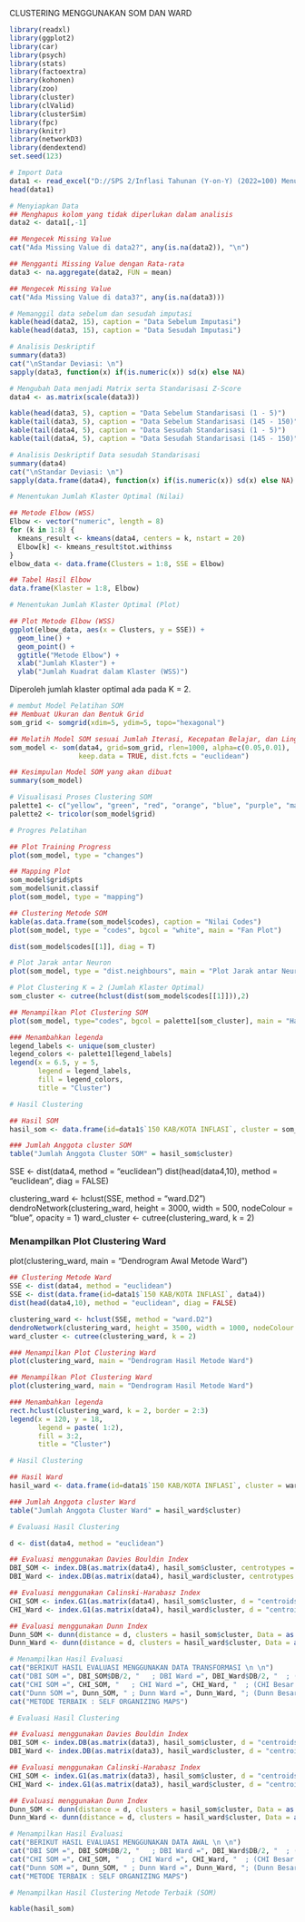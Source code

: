 CLUSTERING MENGGUNAKAN SOM DAN WARD

```{r include = FALSE}
library(readxl)
library(ggplot2)
library(car)
library(psych)
library(stats)
library(factoextra)
library(kohonen)
library(zoo)
library(cluster)
library(clValid)
library(clusterSim)
library(fpc)
library(knitr)
library(networkD3)
library(dendextend)
set.seed(123)
```

```{r Import-Data}
# Import Data
data1 <- read_excel("D://SPS 2/Inflasi Tahunan (Y-on-Y) (2022=100) Menurut Kelompok dan Sub Kelompok 01 - 11 Tahun 2024.xlsx")
head(data1)
```

```{r Melakukan-Preprocessing-Data}
# Menyiapkan Data
## Menghapus kolom yang tidak diperlukan dalam analisis
data2 <- data1[,-1]

## Mengecek Missing Value
cat("Ada Missing Value di data2?", any(is.na(data2)), "\n")

## Mengganti Missing Value dengan Rata-rata
data3 <- na.aggregate(data2, FUN = mean)

## Mengecek Missing Value
cat("Ada Missing Value di data3?", any(is.na(data3)))

# Memanggil data sebelum dan sesudah imputasi
kable(head(data2, 15), caption = "Data Sebelum Imputasi")
kable(head(data3, 15), caption = "Data Sesudah Imputasi")
```

```{r Analisis-Deskriptif}
# Analisis Deskriptif
summary(data3)
cat("\nStandar Deviasi: \n")
sapply(data3, function(x) if(is.numeric(x)) sd(x) else NA)
```

```{r Melakukan-Standarisasi-Z-Score}
# Mengubah Data menjadi Matrix serta Standarisasi Z-Score
data4 <- as.matrix(scale(data3))

kable(head(data3, 5), caption = "Data Sebelum Standarisasi (1 - 5)")
kable(tail(data3, 5), caption = "Data Sebelum Standarisasi (145 - 150)")
kable(tail(data4, 5), caption = "Data Sesudah Standarisasi (1 - 5)")
kable(tail(data4, 5), caption = "Data Sesudah Standarisasi (145 - 150)")
```

```{r Analisis Deskriptif Data sesudah Standarisasi}
# Analisis Deskriptif Data sesudah Standarisasi
summary(data4)
cat("\nStandar Deviasi: \n")
sapply(data.frame(data4), function(x) if(is.numeric(x)) sd(x) else NA)
```
```{r}
# Menentukan Jumlah Klaster Optimal (Nilai)

## Metode Elbow (WSS)
Elbow <- vector("numeric", length = 8)
for (k in 1:8) {
  kmeans_result <- kmeans(data4, centers = k, nstart = 20)
  Elbow[k] <- kmeans_result$tot.withinss
}
elbow_data <- data.frame(Clusters = 1:8, SSE = Elbow)

## Tabel Hasil Elbow
data.frame(Klaster = 1:8, Elbow)

# Menentukan Jumlah Klaster Optimal (Plot)

## Plot Metode Elbow (WSS)
ggplot(elbow_data, aes(x = Clusters, y = SSE)) +
  geom_line() +
  geom_point() +
  ggtitle("Metode Elbow") +
  xlab("Jumlah Klaster") +
  ylab("Jumlah Kuadrat dalam Klaster (WSS)")
```

Diperoleh jumlah klaster optimal ada pada K = 2.

```{r Membuat-Model-Pelatihan-SOM}

# membut Model Pelatihan SOM
## Membuat Ukuran dan Bentuk Grid 
som_grid <- somgrid(xdim=5, ydim=5, topo="hexagonal")

## Melatih Model SOM sesuai Jumlah Iterasi, Kecepatan Belajar, dan Lingkungan yang tersedia
som_model <- som(data4, grid=som_grid, rlen=1000, alpha=c(0.05,0.01),
                 keep.data = TRUE, dist.fcts = "euclidean")

## Kesimpulan Model SOM yang akan dibuat
summary(som_model)
```

```{r Visualisasi-Proses-Clustering-SOM}
# Visualisasi Proses Clustering SOM
palette1 <- c("yellow", "green", "red", "orange", "blue", "purple", "magenta")
palette2 <- tricolor(som_model$grid)

# Progres Pelatihan

## Plot Training Progress
plot(som_model, type = "changes")

## Mapping Plot
som_model$grid$pts
som_model$unit.classif
plot(som_model, type = "mapping")

## Clustering Metode SOM
kable(as.data.frame(som_model$codes), caption = "Nilai Codes")
plot(som_model, type = "codes", bgcol = "white", main = "Fan Plot")
```
```{r Hasil Clustering SOM}
dist(som_model$codes[[1]], diag = T)

# Plot Jarak antar Neuron
plot(som_model, type = "dist.neighbours", main = "Plot Jarak antar Neuron")

# Plot Clustering K = 2 (Jumlah Klaster Optimal)
som_cluster <- cutree(hclust(dist(som_model$codes[[1]])),2)

## Menampilkan Plot Clustering SOM
plot(som_model, type="codes", bgcol = palette1[som_cluster], main = "Hasil Clustering SOM") + add.cluster.boundaries(som_model,som_cluster)

### Menambahkan legenda
legend_labels <- unique(som_cluster)
legend_colors <- palette1[legend_labels]
legend(x = 6.5, y = 5,
       legend = legend_labels,
       fill = legend_colors,
       title = "Cluster")
```
```{r}
# Hasil Clustering

## Hasil SOM
hasil_som <- data.frame(id=data1$`150 KAB/KOTA INFLASI`, cluster = som_cluster[som_model$unit.classif],data3)

### Jumlah Anggota cluster SOM
table("Jumlah Anggota Cluster SOM" = hasil_som$cluster)
```
SSE <- dist(data4, method = "euclidean")
dist(head(data4,10), method = "euclidean", diag = FALSE)

clustering_ward <- hclust(SSE, method = "ward.D2")
dendroNetwork(clustering_ward, height = 3000, width = 500, nodeColour = "blue", opacity = 1)
ward_cluster <- cutree(clustering_ward, k = 2)

### Menampilkan Plot Clustering Ward
plot(clustering_ward, main = "Dendrogram Awal Metode Ward")

```{r Membuat-Dendrogram-Hasil-Metode-Ward}
## Clustering Metode Ward
SSE <- dist(data4, method = "euclidean")
SSE <- dist(data.frame(id=data1$`150 KAB/KOTA INFLASI`, data4))
dist(head(data4,10), method = "euclidean", diag = FALSE)

clustering_ward <- hclust(SSE, method = "ward.D2")
dendroNetwork(clustering_ward, height = 3500, width = 1000, nodeColour = "blue", opacity = 1)
ward_cluster <- cutree(clustering_ward, k = 2)

### Menampilkan Plot Clustering Ward
plot(clustering_ward, main = "Dendrogram Hasil Metode Ward")
```

```{r Hasil-clustering-dengan-dua-klaster}
## Menampilkan Plot Clustering Ward
plot(clustering_ward, main = "Dendrogram Hasil Metode Ward")

### Menambahkan legenda
rect.hclust(clustering_ward, k = 2, border = 2:3)
legend(x = 120, y = 18, 
       legend = paste( 1:2), 
       fill = 3:2, 
       title = "Cluster")
```

```{r Anggota-klaster-SOM-dan-Ward}


# Hasil Clustering

## Hasil Ward
hasil_ward <- data.frame(id=data1$`150 KAB/KOTA INFLASI`, cluster = ward_cluster, data3)

### Jumlah Anggota cluster Ward
table("Jumlah Anggota Cluster Ward" = hasil_ward$cluster)

```

```{r Evaluasi-masing-masing-Hasil-Clustering-(Z-Score)}
# Evaluasi Hasil Clustering

d <- dist(data4, method = "euclidean")

## Evaluasi menggunakan Davies Bouldin Index
DBI_SOM <- index.DB(as.matrix(data4), hasil_som$cluster, centrotypes = "centroids", p=2, q=1)
DBI_Ward <- index.DB(as.matrix(data4), hasil_ward$cluster, centrotypes = "centroids", p=2, q=1)

## Evaluasi menggunakan Calinski-Harabasz Index
CHI_SOM <- index.G1(as.matrix(data4), hasil_som$cluster, d = "centroids")
CHI_Ward <- index.G1(as.matrix(data4), hasil_ward$cluster, d = "centroids")

## Evaluasi menggunakan Dunn Index
Dunn_SOM <- dunn(distance = d, clusters = hasil_som$cluster, Data = as.matrix(data4), method = "euclidean")
Dunn_Ward <- dunn(distance = d, clusters = hasil_ward$cluster, Data = as.matrix(data4), method = "euclidean")

# Menampilkan Hasil Evaluasi
cat("BERIKUT HASIL EVALUASI MENGGUNAKAN DATA TRANSFORMASI \n \n")
cat("DBI SOM =", DBI_SOM$DB/2, "   ; DBI Ward =", DBI_Ward$DB/2, "  ; (DBI Kecil Win) \n")
cat("CHI SOM =", CHI_SOM, "   ; CHI Ward =", CHI_Ward, "  ; (CHI Besar Win) \n")
cat("Dunn SOM =", Dunn_SOM, " ; Dunn Ward =", Dunn_Ward, "; (Dunn Besar Win) \n \n")
cat("METODE TERBAIK : SELF ORGANIZING MAPS")
```

```{r Evaluasi-masing-masing-Hasil-Clustering-(Asli)}
# Evaluasi Hasil Clustering

## Evaluasi menggunakan Davies Bouldin Index
DBI_SOM <- index.DB(as.matrix(data3), hasil_som$cluster, d = "centroids", p=2, q=1)
DBI_Ward <- index.DB(as.matrix(data3), hasil_ward$cluster, d = "centroids", p=2, q=1)

## Evaluasi menggunakan Calinski-Harabasz Index
CHI_SOM <- index.G1(as.matrix(data3), hasil_som$cluster, d = "centroids")
CHI_Ward <- index.G1(as.matrix(data3), hasil_ward$cluster, d = "centroids")

## Evaluasi menggunakan Dunn Index
Dunn_SOM <- dunn(distance = d, clusters = hasil_som$cluster, Data = as.matrix(data3), method = "euclidean")
Dunn_Ward <- dunn(distance = d, clusters = hasil_ward$cluster, Data = as.matrix(data3), method = "euclidean")

# Menampilkan Hasil Evaluasi
cat("BERIKUT HASIL EVALUASI MENGGUNAKAN DATA AWAL \n \n")
cat("DBI SOM =", DBI_SOM$DB/2, "   ; DBI Ward =", DBI_Ward$DB/2, "  ; (DBI Kecil Win) \n")
cat("CHI SOM =", CHI_SOM, "   ; CHI Ward =", CHI_Ward, "  ; (CHI Besar Win) \n")
cat("Dunn SOM =", Dunn_SOM, " ; Dunn Ward =", Dunn_Ward, "; (Dunn Besar Win) \n \n")
cat("METODE TERBAIK : SELF ORGANIZING MAPS")
```

```{r Hasil-Clustering-Metode-Terbaik-(Self-Organizing-Maps)}
# Menampilkan Hasil Clustering Metode Terbaik (SOM)

kable(hasil_som)
```